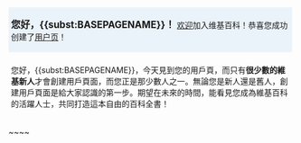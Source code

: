 <div style="width: 98%; margin: 0.2em 0; padding: 0.3em 0.3em; background: #ebf3fa;"><big>'''您好，{{<includeonly>subst:</includeonly>BASEPAGENAME}}！'''</big> [[Wikipedia:欢迎|欢迎]]加入维基百科！恭喜您成功创建了[[wp:用户页|用户页]]！</div>
<div style="width: 98%; margin: 0.2em 0; padding: 0.3em 0.3em;">
您好，{{<includeonly>subst:</includeonly>BASEPAGENAME}}，今天見到您的用戶頁，而只有'''很少數的維基新人'''才會創建用戶頁面，而您正是那少數人之一。無論您是新人還是舊人，創建用戶頁面是給大家認識的第一步。期望在未來的時間，能看見您成為維基百科的活躍人士，共同打造這本自由的百科全書！</div><!--Template:CreateUserPage--> ~~<includeonly />~~
<noinclude>{{doc}}</noinclude>